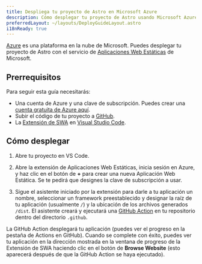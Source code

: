 ```yaml
---
title: Despliega tu proyecto de Astro en Microsoft Azure
description: Cómo desplegar tu proyecto de Astro usando Microsoft Azure
preferredLayout: ~/layouts/DeployGuideLayout.astro
i18nReady: true
---
```


[Azure](https://azure.microsoft.com/) es una plataforma en la nube de Microsoft. Puedes desplegar tu proyecto de Astro con el servicio de [Aplicaciones Web Estáticas](https://aka.ms/staticwebapps) de Microsoft.

## Prerrequisitos

Para seguir esta guía necesitarás:

- Una cuenta de Azure y una clave de subscripción. Puedes crear una [cuenta gratuita de Azure aquí](https://azure.microsoft.com/free).
- Subir el código de tu proyecto a [GitHub](https://github.com/).
- La [Extensión de SWA](https://marketplace.visualstudio.com/items?itemName=ms-azuretools.vscode-azurestaticwebapps) en [Visual Studio Code](https://code.visualstudio.com/).

## Cómo desplegar

1. Abre tu proyecto en VS Code.

2. Abre la extensión de Aplicaciones Web Estáticas, inicia sesión en Azure, y haz clic en el botón de **+** para crear una nueva Aplicación Web Estática. Se te pedirá que designes la clave de subscripción a usar.

3. Sigue el asistente iniciado por la extensión para darle a tu aplicación un nombre, seleccionar un framework preestablecido y designar la raíz de tu aplicación (usualmente `/`) y la ubicación de los archivos generados `/dist`. El asistente creará y ejecutará una [GitHub Action](https://github.com/features/actions) en tu repositorio dentro del directorio `.github`.

La GitHub Action desplegará tu aplicación (puedes ver el progreso en la pestaña de Actions en GitHub). Cuando se complete con éxito, puedes ver tu aplicación en la dirección mostrada en la ventana de progreso de la Extensión de SWA haciendo clic en el botón de **Browse Website** (esto aparecerá después de que la GitHub Action se haya ejecutado).

